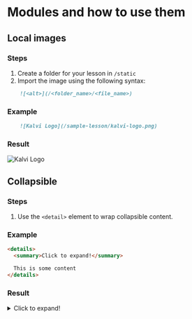# Modules and how to use them

## Local images

### Steps

1. Create a folder for your lesson in `/static`
2. Import the image using the following syntax:

```md
    ![<alt>](/<folder_name>/<file_name>)
```

### Example

```md
    ![Kalvi Logo](/sample-lesson/kalvi-logo.png)
```

### Result

![Kalvi Logo](/sample-lesson/kalvi-logo.png)

## Collapsible

### Steps

1. Use the `<detail>` element to wrap collapsible content.

### Example

```html
<details>
  <summary>Click to expand!</summary>

  This is some content
</details>
```

### Result

<details> 
    <summary>Click to expand!</summary>

    This is some content

</details>
